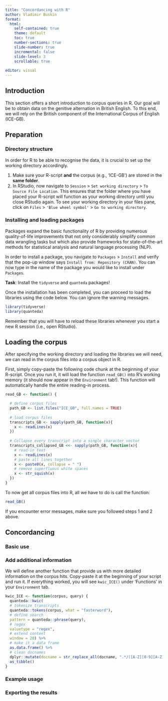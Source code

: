 ```yaml
---
title: "Concordancing with R"
author: Vladimir Buskin
format:
  html:
    self-contained: true
    theme: default
    toc: true
    number-sections: true
    slide-number: true
    incremental: false
    slide-level: 3
    scrollable: true
    
editor: visual
---
```


## Introduction

This section offers a short introduction to corpus queries in R. Our
goal will be to obtain data on the genitive alternation in British
English. To this end, we will rely on the British component of the
International Corpus of English (ICE-GB).

## Preparation

### Directory structure

In order for R to be able to recognise the data, it is crucial to set up
the working directory accordingly.

1.  Make sure your R-script **and** the corpus (e.g., 'ICE-GB') are
    stored in the **same folder**.
2.  In RStudio, now navigate to `Session` \> `Set working directory` \>
    `To Source File Location`. This ensures that the folder where you
    have placed your R-script will function as your working directory
    until you close RStudio again. To see your working directory in your
    files pane, click on `Files` \> `'Blue wheel symbol'` \>
    `Go to working directory`.

### Installing and loading packages

Packages expand the basic functionality of R by providing numerous
quality-of-life improvements that not only considerably simplify common
data wrangling tasks but which also provide frameworks for
state-of-the-art methods for statistical analysis and natural language
processing (NLP).

In order to install a package, you navigate to `Packages` \> `Install`
and verify that the pop-up window says
`Install from: Repository (CRAN)`. You can now type in the name of the
package you would like to install under `Packages`.

**Task**: Install the `tidyverse` and `quanteda` packages!

Once the installation has been completed, you can proceed to load the
libraries using the code below. You can ignore the warning messages.

```r

library(tidyverse)
library(quanteda)
```

Remember that you will have to reload these libraries whenever you start
a new R session (i.e., open RStudio).

## Loading the corpus

After specifying the working directory and loading the libraries we will
need, we can read in the corpus files into a corpus object in R.

First, simply copy-paste the following code chunk at the beginning of
your R-script. Once you run it, it will load the function `read_GB()`
into R's working memory (it should now appear in the `Environment`
tab!). This function will automatically handle the entire reading-in
process.

```r

read_GB <- function() {

  # define corpus files
  path_GB <- list.files("ICE_GB", full.names = TRUE)
  
  # load corpus files
  transcripts_GB <- sapply(path_GB, function(x){
    x <- readLines(x)
  })
  
  # Collapse every transcript into a single character vector
  transcripts_collapsed_GB <<- sapply(path_GB, function(x){
    # read-in text
    x <- readLines(x)
    # paste all lines together
    x <- paste0(x, collapse = " ")
    # remove superfluous white spaces
    x <- str_squish(x)
  })
}
```

To now get all corpus files into R, all we have to do is call the
function:

```r

read_GB()
```

If you encounter error messages, make sure you followed steps 1 and 2
above.

## Concordancing

### Basic use

### Add additional information

We will define another function that provide us with more detailed
information on the corpus hits. Copy-paste it at the beginning of your
script and run it. If everything worked, you will see `kwic_ICE()` under
'Functions' in your `Environment` tab.

```r

kwic_ICE <- function(corpus, query) { 
  quanteda::kwic(
  # tokenize transcripts
  quanteda::tokens(corpus, what = "fasterword"), 
  # define search
  pattern = quanteda::phrase(query),
  # regex
  valuetype = "regex",
  # extend context
  window = 20) %>%
  # make it a data frame
  as.data.frame() %>%
  # clean docnames
  dplyr::mutate(docname = str_replace_all(docname, ".*/([A-Z][0-9][A-Z]-[0-9]{1,3}).txt", "\\1")) %>% 
  as_tibble()
}
```

### Example usage

### Exporting the results
